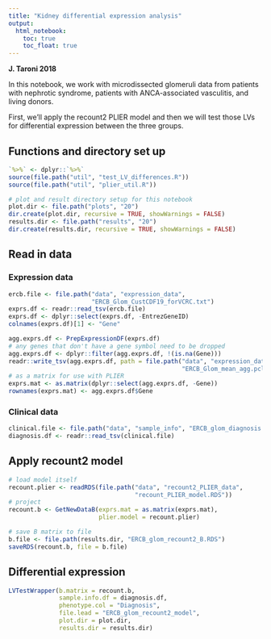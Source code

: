 ```yaml
---
title: "Kidney differential expression analysis"
output:   
  html_notebook: 
    toc: true
    toc_float: true
---
```


**J. Taroni 2018**

In this notebook, we work with microdissected glomeruli data from patients with 
nephrotic syndrome, patients with ANCA-associated vasculitis, and living donors.

First, we'll apply the recount2 PLIER model and then we will test those LVs for
differential expression between the three groups.

## Functions and directory set up

```r
`%>%` <- dplyr::`%>%` 
source(file.path("util", "test_LV_differences.R"))
source(file.path("util", "plier_util.R"))
```

```r
# plot and result directory setup for this notebook
plot.dir <- file.path("plots", "20")
dir.create(plot.dir, recursive = TRUE, showWarnings = FALSE)
results.dir <- file.path("results", "20")
dir.create(results.dir, recursive = TRUE, showWarnings = FALSE)
```

## Read in data

### Expression data

```r
ercb.file <- file.path("data", "expression_data", 
                       "ERCB_Glom_CustCDF19_forVCRC.txt")
exprs.df <- readr::read_tsv(ercb.file)
exprs.df <- dplyr::select(exprs.df, -EntrezGeneID)
colnames(exprs.df)[1] <- "Gene"
```

```r
agg.exprs.df <- PrepExpressionDF(exprs.df)
# any genes that don't have a gene symbol need to be dropped
agg.exprs.df <- dplyr::filter(agg.exprs.df, !(is.na(Gene)))
readr::write_tsv(agg.exprs.df, path = file.path("data", "expression_data", 
                                                "ERCB_Glom_mean_agg.pcl"))
# as a matrix for use with PLIER
exprs.mat <- as.matrix(dplyr::select(agg.exprs.df, -Gene))
rownames(exprs.mat) <- agg.exprs.df$Gene
```

### Clinical data

```r
clinical.file <- file.path("data", "sample_info", "ERCB_glom_diagnosis.tsv")
diagnosis.df <- readr::read_tsv(clinical.file)
```

## Apply recount2 model

```r
# load model itself
recount.plier <- readRDS(file.path("data", "recount2_PLIER_data", 
                                   "recount_PLIER_model.RDS"))
# project
recount.b <- GetNewDataB(exprs.mat = as.matrix(exprs.mat),
                         plier.model = recount.plier)
```

```r
# save B matrix to file
b.file <- file.path(results.dir, "ERCB_glom_recount2_B.RDS")
saveRDS(recount.b, file = b.file)
```

## Differential expression

```r
LVTestWrapper(b.matrix = recount.b,
              sample.info.df = diagnosis.df,
              phenotype.col = "Diagnosis",
              file.lead = "ERCB_glom_recount2_model",
              plot.dir = plot.dir,
              results.dir = results.dir)
```
